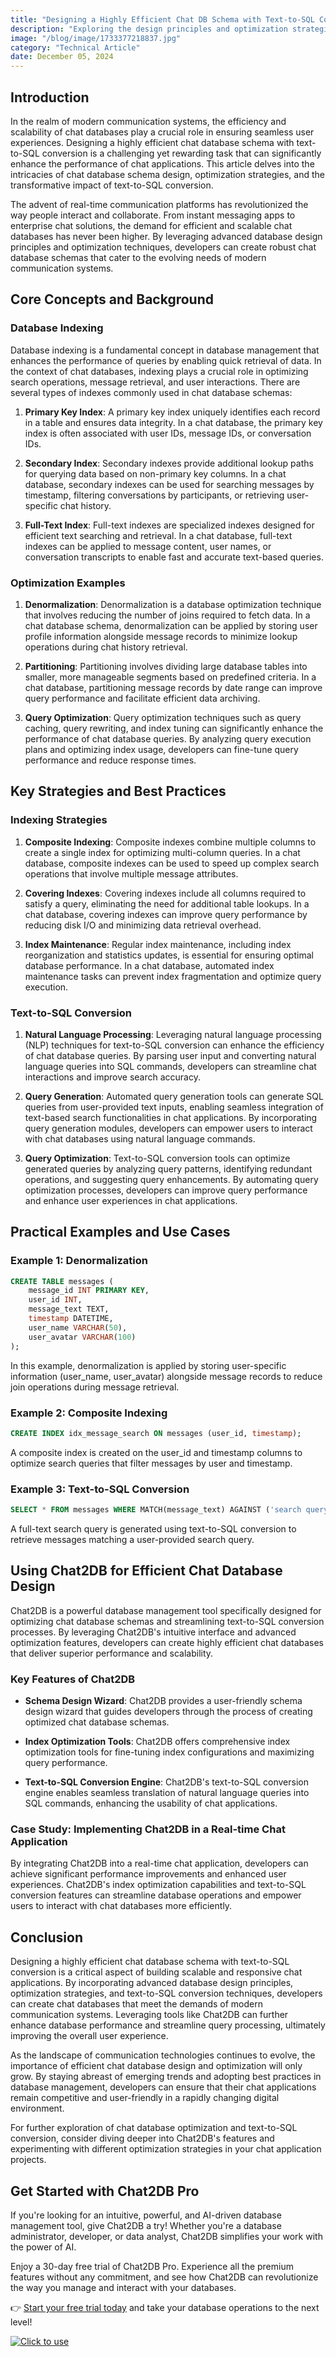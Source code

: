 ```yaml
---
title: "Designing a Highly Efficient Chat DB Schema with Text-to-SQL Conversion"
description: "Exploring the design principles and optimization strategies for creating a highly efficient chat database schema with text-to-SQL conversion."
image: "/blog/image/1733377218837.jpg"
category: "Technical Article"
date: December 05, 2024
---
```


## Introduction

In the realm of modern communication systems, the efficiency and scalability of chat databases play a crucial role in ensuring seamless user experiences. Designing a highly efficient chat database schema with text-to-SQL conversion is a challenging yet rewarding task that can significantly enhance the performance of chat applications. This article delves into the intricacies of chat database schema design, optimization strategies, and the transformative impact of text-to-SQL conversion.

The advent of real-time communication platforms has revolutionized the way people interact and collaborate. From instant messaging apps to enterprise chat solutions, the demand for efficient and scalable chat databases has never been higher. By leveraging advanced database design principles and optimization techniques, developers can create robust chat database schemas that cater to the evolving needs of modern communication systems.

## Core Concepts and Background

### Database Indexing

Database indexing is a fundamental concept in database management that enhances the performance of queries by enabling quick retrieval of data. In the context of chat databases, indexing plays a crucial role in optimizing search operations, message retrieval, and user interactions. There are several types of indexes commonly used in chat database schemas:

1. **Primary Key Index**: A primary key index uniquely identifies each record in a table and ensures data integrity. In a chat database, the primary key index is often associated with user IDs, message IDs, or conversation IDs.

2. **Secondary Index**: Secondary indexes provide additional lookup paths for querying data based on non-primary key columns. In a chat database, secondary indexes can be used for searching messages by timestamp, filtering conversations by participants, or retrieving user-specific chat history.

3. **Full-Text Index**: Full-text indexes are specialized indexes designed for efficient text searching and retrieval. In a chat database, full-text indexes can be applied to message content, user names, or conversation transcripts to enable fast and accurate text-based queries.

### Optimization Examples

1. **Denormalization**: Denormalization is a database optimization technique that involves reducing the number of joins required to fetch data. In a chat database schema, denormalization can be applied by storing user profile information alongside message records to minimize lookup operations during chat history retrieval.

2. **Partitioning**: Partitioning involves dividing large database tables into smaller, more manageable segments based on predefined criteria. In a chat database, partitioning message records by date range can improve query performance and facilitate efficient data archiving.

3. **Query Optimization**: Query optimization techniques such as query caching, query rewriting, and index tuning can significantly enhance the performance of chat database queries. By analyzing query execution plans and optimizing index usage, developers can fine-tune query performance and reduce response times.

## Key Strategies and Best Practices

### Indexing Strategies

1. **Composite Indexing**: Composite indexes combine multiple columns to create a single index for optimizing multi-column queries. In a chat database, composite indexes can be used to speed up complex search operations that involve multiple message attributes.

2. **Covering Indexes**: Covering indexes include all columns required to satisfy a query, eliminating the need for additional table lookups. In a chat database, covering indexes can improve query performance by reducing disk I/O and minimizing data retrieval overhead.

3. **Index Maintenance**: Regular index maintenance, including index reorganization and statistics updates, is essential for ensuring optimal database performance. In a chat database, automated index maintenance tasks can prevent index fragmentation and optimize query execution.

### Text-to-SQL Conversion

1. **Natural Language Processing**: Leveraging natural language processing (NLP) techniques for text-to-SQL conversion can enhance the efficiency of chat database queries. By parsing user input and converting natural language queries into SQL commands, developers can streamline chat interactions and improve search accuracy.

2. **Query Generation**: Automated query generation tools can generate SQL queries from user-provided text inputs, enabling seamless integration of text-based search functionalities in chat applications. By incorporating query generation modules, developers can empower users to interact with chat databases using natural language commands.

3. **Query Optimization**: Text-to-SQL conversion tools can optimize generated queries by analyzing query patterns, identifying redundant operations, and suggesting query enhancements. By automating query optimization processes, developers can improve query performance and enhance user experiences in chat applications.

## Practical Examples and Use Cases

### Example 1: Denormalization

```sql
CREATE TABLE messages (
    message_id INT PRIMARY KEY,
    user_id INT,
    message_text TEXT,
    timestamp DATETIME,
    user_name VARCHAR(50),
    user_avatar VARCHAR(100)
);
```

In this example, denormalization is applied by storing user-specific information (user_name, user_avatar) alongside message records to reduce join operations during message retrieval.

### Example 2: Composite Indexing

```sql
CREATE INDEX idx_message_search ON messages (user_id, timestamp);
```

A composite index is created on the user_id and timestamp columns to optimize search queries that filter messages by user and timestamp.

### Example 3: Text-to-SQL Conversion

```sql
SELECT * FROM messages WHERE MATCH(message_text) AGAINST ('search query' IN NATURAL LANGUAGE MODE);
```

A full-text search query is generated using text-to-SQL conversion to retrieve messages matching a user-provided search query.

## Using Chat2DB for Efficient Chat Database Design

Chat2DB is a powerful database management tool specifically designed for optimizing chat database schemas and streamlining text-to-SQL conversion processes. By leveraging Chat2DB's intuitive interface and advanced optimization features, developers can create highly efficient chat databases that deliver superior performance and scalability.

### Key Features of Chat2DB

- **Schema Design Wizard**: Chat2DB provides a user-friendly schema design wizard that guides developers through the process of creating optimized chat database schemas.

- **Index Optimization Tools**: Chat2DB offers comprehensive index optimization tools for fine-tuning index configurations and maximizing query performance.

- **Text-to-SQL Conversion Engine**: Chat2DB's text-to-SQL conversion engine enables seamless translation of natural language queries into SQL commands, enhancing the usability of chat applications.

### Case Study: Implementing Chat2DB in a Real-time Chat Application

By integrating Chat2DB into a real-time chat application, developers can achieve significant performance improvements and enhanced user experiences. Chat2DB's index optimization capabilities and text-to-SQL conversion features can streamline database operations and empower users to interact with chat databases more efficiently.

## Conclusion

Designing a highly efficient chat database schema with text-to-SQL conversion is a critical aspect of building scalable and responsive chat applications. By incorporating advanced database design principles, optimization strategies, and text-to-SQL conversion techniques, developers can create chat databases that meet the demands of modern communication systems. Leveraging tools like Chat2DB can further enhance database performance and streamline query processing, ultimately improving the overall user experience.

As the landscape of communication technologies continues to evolve, the importance of efficient chat database design and optimization will only grow. By staying abreast of emerging trends and adopting best practices in database management, developers can ensure that their chat applications remain competitive and user-friendly in a rapidly changing digital environment.

For further exploration of chat database optimization and text-to-SQL conversion, consider diving deeper into Chat2DB's features and experimenting with different optimization strategies in your chat application projects.


## Get Started with Chat2DB Pro

If you're looking for an intuitive, powerful, and AI-driven database management tool, give Chat2DB a try! Whether you're a database administrator, developer, or data analyst, Chat2DB simplifies your work with the power of AI.

Enjoy a 30-day free trial of Chat2DB Pro. Experience all the premium features without any commitment, and see how Chat2DB can revolutionize the way you manage and interact with your databases.

👉 [Start your free trial today](https://chat2db.ai/pricing) and take your database operations to the next level!


[![Click to use](/image/blog/bg/chat2db.jpg)](https://app.chat2db-ai.com/)
